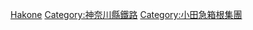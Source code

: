 {{catmore}}

{{Commonscat|Hakone Tozan Railway}}

[[Category:日本鐵路公司|Hakone]]
[[Category:神奈川縣鐵路|Category:神奈川縣鐵路]]
[[Category:小田急箱根集團|Category:小田急箱根集團]]